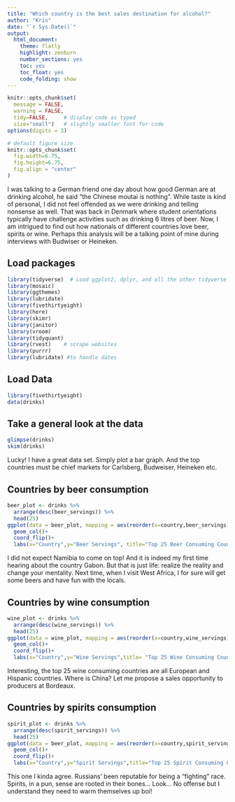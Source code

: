 ```yaml
---
title: "Which country is the best sales destination for alcohol?"
author: "Kris"
date: "`r Sys.Date()`"
output:
  html_document:
    theme: flatly
    highlight: zenburn
    number_sections: yes
    toc: yes
    toc_float: yes
    code_folding: show
---
```

```r
knitr::opts_chunk$set(
  message = FALSE, 
  warning = FALSE, 
  tidy=FALSE,     # display code as typed
  size="small")   # slightly smaller font for code
options(digits = 3)

# default figure size
knitr::opts_chunk$set(
  fig.width=6.75, 
  fig.height=6.75,
  fig.align = "center"
)
```

I was talking to a German friend one day about how good German are at drinking alcohol, he said "the Chinese moutai is nothing". While taste is kind of personal, I did not feel offended as we were drinking and telling nonsense as well. That was back in Denmark where student orientations typically have challenge activities such as drinking 6 litres of beer. Now, I am intrigued to find out how nationals of different countries love beer, spirits or wine. Perhaps this analysis will be a talking point of mine during interviews with Budwiser or Heineken. 

## Load packages

```r
library(tidyverse)  # Load ggplot2, dplyr, and all the other tidyverse packages
library(mosaic)
library(ggthemes)
library(lubridate)
library(fivethirtyeight)
library(here)
library(skimr)
library(janitor)
library(vroom)
library(tidyquant)
library(rvest)    # scrape websites
library(purrr)  
library(lubridate) #to handle dates
```


## Load Data

```r
library(fivethirtyeight)
data(drinks)
```

## Take a general look at the data

```r
glimpse(drinks)
skim(drinks)
```

Lucky! I have a great data set. Simply plot a bar graph. And the top countries must be chief markets for Carlsberg, Budweiser, Heineken etc.

## Countries by beer consumption

```r
beer_plot <- drinks %>% 
  arrange(desc(beer_servings)) %>% 
  head(25)
ggplot(data = beer_plot, mapping = aes(reorder(x=country,beer_servings),y=beer_servings))+
  geom_col()+
  coord_flip()+
  labs(x="Country",y="Beer Servings", title="Top 25 Beer Consuming Countries")

```

I did not expect Namibia to come on top! And it is indeed my first time hearing about the country Gabon. But that is just life: realize the reality and change your mentality. Next time, when I visit West Africa, I for sure will get some beers and have fun with the locals.

## Countries by wine consumption

```r
wine_plot <- drinks %>% 
  arrange(desc(wine_servings)) %>% 
  head(25)
ggplot(data = wine_plot, mapping = aes(reorder(x=country,wine_servings),y=wine_servings))+
  geom_col()+
  coord_flip()+
  labs(x="Country",y="Wine Servings",title= "Top 25 Wine Consuming Countries")
```

Interesting, the top 25 wine consuming countries are all European and Hispanic countries. Where is China? Let me propose a sales opportunity to producers at Bordeaux.

## Countries by spirits consumption

```r
spirit_plot <- drinks %>% 
  arrange(desc(spirit_servings)) %>% 
  head(25)
ggplot(data = beer_plot, mapping = aes(reorder(x=country,spirit_servings),y=spirit_servings))+
  geom_col()+
  coord_flip()+
  labs(x="Country",y="Spirit Servings",title="Top 25 Spirit Consuming Countries")
```

This one I kinda agree. Russians' been reputable for being a "fighting" race. Spirits, in a pun, sense are rooted in their bones... Look... No offense but I understand they need to warm themselves up boi!
